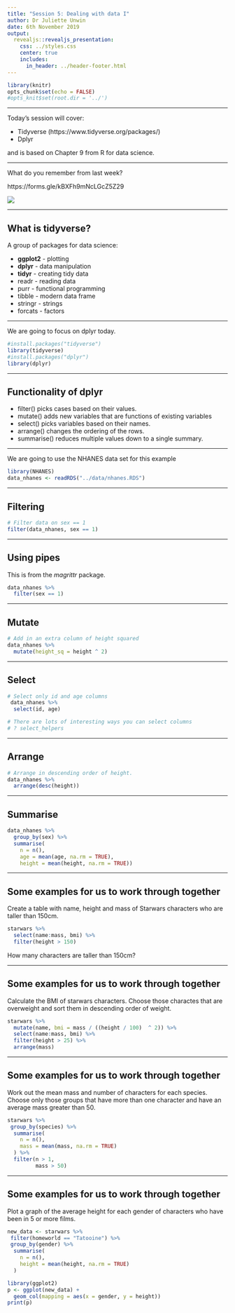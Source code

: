 ```yaml
---
title: "Session 5: Dealing with data I"
author: Dr Juliette Unwin
date: 6th November 2019
output: 
  revealjs::revealjs_presentation:
    css: ../styles.css
    center: true
    includes:
      in_header: ../header-footer.html
---
```


```r
library(knitr)
opts_chunk$set(echo = FALSE)
#opts_knit$set(root.dir = '../')
```

***
Today's session will cover:

* Tidyverse (https://www.tidyverse.org/packages/)
* Dplyr

and is based on Chapter 9 from R for data science.

***

What do you remember from last week? 

https://forms.gle/kBXFh9mNcLGcZ5Z29

<img class="plain"  text-align:middle  src="../images/weekfive.png">

***
## What is tidyverse?

A group of packages for data science:

* __ggplot2__ - plotting
* __dplyr__ - data manipulation
* __tidyr__ - creating tidy data
* readr - reading data
* purr - functional programming
* tibble - modern data frame
* stringr - strings
* forcats - factors

***
We are going to focus on dplyr today.
```r
#install.packages("tidyverse")
library(tidyverse)
#install.packages("dplyr")
library(dplyr)
```
***
## Functionality of dplyr
* filter() picks cases based on their values.
* mutate() adds new variables that are functions of existing variables
* select() picks variables based on their names.
* arrange() changes the ordering of the rows.
* summarise() reduces multiple values down to a single summary.


***
We are going to use the NHANES data set for this example
```r
library(NHANES)
data_nhanes <- readRDS("../data/nhanes.RDS")
```


***
## Filtering
```r
# Filter data on sex == 1
filter(data_nhanes, sex == 1)
```

***
## Using pipes
This is from the _magrittr_ package.
```r
data_nhanes %>% 
  filter(sex == 1)
```

*** 
## Mutate
```r
# Add in an extra column of height squared
data_nhanes %>%
  mutate(height_sq = height ^ 2)
```

***
## Select
```r
# Select only id and age columns
 data_nhanes %>%
  select(id, age)

# There are lots of interesting ways you can select columns
# ? select_helpers
```

***
## Arrange
```r
# Arrange in descending order of height.
data_nhanes %>% 
  arrange(desc(height))
```

***
## Summarise
```r
data_nhanes %>%
  group_by(sex) %>%
  summarise(
    n = n(),
    age = mean(age, na.rm = TRUE),
    height = mean(height, na.rm = TRUE))
```

***
## Some examples for us to work through together

Create a table with name, height and mass of Starwars characters who are taller than 150cm.
```r
starwars %>% 
  select(name:mass, bmi) %>%
  filter(height > 150)
```
How many characters are taller than 150cm?

***
## Some examples for us to work through together

Calculate the BMI of starwars characters.  Choose those charactes that are overweight and sort them in descending order of weight.
```r
starwars %>% 
  mutate(name, bmi = mass / ((height / 100)  ^ 2)) %>%
  select(name:mass, bmi) %>%
  filter(height > 25) %>%
  arrange(mass)
```


***
## Some examples for us to work through together
Work out the mean mass and number of characters for each species.
Choose only those groups that have more than one character and have an average mass 
greater than 50.
```r
starwars %>%  
 group_by(species) %>%
  summarise(
    n = n(),
    mass = mean(mass, na.rm = TRUE)
  ) %>%
  filter(n > 1,
         mass > 50)
```

***
## Some examples for us to work through together
Plot a graph of the average height for each gender of characters who have been in 5 or more films.
```r
new_data <- starwars %>%  
 filter(homeworld == "Tatooine") %>%
 group_by(gender) %>%
  summarise(
    n = n(),
    height = mean(height, na.rm = TRUE)
  ) 

library(ggplot2)
p <- ggplot(new_data) +
  geom_col(mapping = aes(x = gender, y = height))
print(p)
```